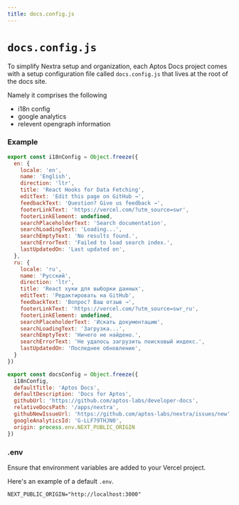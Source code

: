 ```yaml
---
title: docs.config.js
---
```



# `docs.config.js`

To simplify Nextra setup and organization, each Aptos Docs project comes with a
setup configuration file called `docs.config.js` that lives at the root of the docs
site.

Namely it comprises the following
- i18n config
- google analytics
- relevent opengraph information

### Example

<FileTree>
  <FileTree.Folder name="pages" defaultOpen>
    <FileTree.File name="_meta.ts" />
    <FileTree.Folder name="api" />
    <FileTree.Folder name="en" />
    <FileTree.Folder name="ru" />
    <FileTree.File name="_app.tsx" />
  </FileTree.Folder>
  <FileTree.File name="docs.config.js" active />
  <FileTree.File name="package.json" />
</FileTree>

```js filename="docs.config.js"
export const i18nConfig = Object.freeze({
  en: {
    locale: 'en',
    name: 'English',
    direction: 'ltr',
    title: 'React Hooks for Data Fetching',
    editText: 'Edit this page on GitHub →',
    feedbackText: 'Question? Give us feedback →',
    footerLinkText: 'https://vercel.com/?utm_source=swr',
    footerLinkElement: undefined,
    searchPlaceholderText: 'Search documentation',
    searchLoadingText: 'Loading...',
    searchEmptyText: 'No results found.',
    searchErrorText: 'Failed to load search index.',
    lastUpdatedOn: 'Last updated on',
  },
  ru: {
    locale: 'ru',
    name: 'Русский',
    direction: 'ltr',
    title: 'React хуки для выборки данных',
    editText: 'Редактировать на GitHub',
    feedbackText: 'Вопрос? Ваш отзыв →',
    footerLinkText: 'https://vercel.com/?utm_source=swr_ru',
    footerLinkElement: undefined,
    searchPlaceholderText: 'Искать документацию',
    searchLoadingText: 'Загрузка...',
    searchEmptyText: 'Ничего не найдено.',
    searchErrorText: 'Не удалось загрузить поисковый индекс.',
    lastUpdatedOn: 'Последнее обновление',
  }
})

export const docsConfig = Object.freeze({
  i18nConfig,
  defaultTitle: 'Aptos Docs',
  defaultDescription: 'Docs for Aptos',
  githubUrl: 'https://github.com/aptos-labs/developer-docs',
  relativeDocsPath: '/apps/nextra',
  githubNewIssueUrl: 'https://github.com/aptos-labs/nextra/issues/new',
  googleAnalyticsId: 'G-LLF79THJN0',
  origin: process.env.NEXT_PUBLIC_ORIGIN
})
```

### .env

Ensure that environment variables are added to your Vercel project.

Here's an example of a default `.env`.

```env .env
NEXT_PUBLIC_ORIGIN="http://localhost:3000"
```